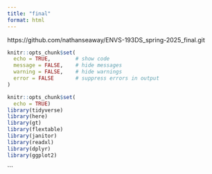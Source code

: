 ```yaml
---
title: "final"
format: html
---
```


https://github.com/nathanseaway/ENVS-193DS_spring-2025_final.git

```r
knitr::opts_chunk$set(
  echo = TRUE,        # show code
  message = FALSE,    # hide messages
  warning = FALSE,    # hide warnings
  error = FALSE       # suppress errors in output
)

```

```r
knitr::opts_chunk$set(
  echo = TRUE)
library(tidyverse)
library(here)
library(gt)
library(flextable)
library(janitor)
library(readxl)
library(dplyr)
library(ggplot2)

```


```

